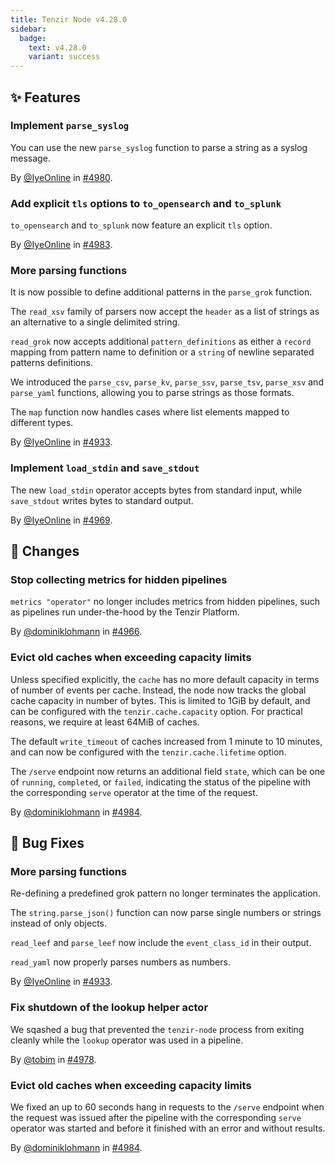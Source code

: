```yaml
---
title: Tenzir Node v4.28.0
sidebar:
  badge:
    text: v4.28.0
    variant: success
---
```


## ✨ Features

### Implement `parse_syslog`

You can use the new `parse_syslog` function to parse a string as a syslog message.

By [@IyeOnline](https://github.com/IyeOnline) in [#4980](https://github.com/tenzir/tenzir/pull/4980).

### Add explicit `tls` options to `to_opensearch` and `to_splunk`

`to_opensearch` and `to_splunk` now feature an explicit `tls` option.

By [@IyeOnline](https://github.com/IyeOnline) in [#4983](https://github.com/tenzir/tenzir/pull/4983).

### More parsing functions

It is now possible to define additional patterns in the `parse_grok` function.

The `read_xsv` family of parsers now accept the `header` as a list of strings as
an alternative to a single delimited string.

`read_grok` now accepts additional `pattern_definitions` as either a `record`
mapping from pattern name to definition or a `string` of newline separated
patterns definitions.

We introduced the `parse_csv`, `parse_kv`, `parse_ssv`, `parse_tsv`, `parse_xsv` and
`parse_yaml` functions, allowing you to parse strings as those formats.

The `map` function now handles cases where list elements mapped to different types.

By [@IyeOnline](https://github.com/IyeOnline) in [#4933](https://github.com/tenzir/tenzir/pull/4933).

### Implement `load_stdin` and `save_stdout`

The new `load_stdin` operator accepts bytes from standard input, while `save_stdout`
writes bytes to standard output.

By [@IyeOnline](https://github.com/IyeOnline) in [#4969](https://github.com/tenzir/tenzir/pull/4969).

## 🔄 Changes

### Stop collecting metrics for hidden pipelines

`metrics "operator"` no longer includes metrics from hidden pipelines, such as
pipelines run under-the-hood by the Tenzir Platform.

By [@dominiklohmann](https://github.com/dominiklohmann) in [#4966](https://github.com/tenzir/tenzir/pull/4966).

### Evict old caches when exceeding capacity limits

Unless specified explicitly, the `cache` has no more default capacity in terms
of number of events per cache. Instead, the node now tracks the global cache
capacity in number of bytes. This is limited to 1GiB by default, and can be
configured with the `tenzir.cache.capacity` option. For practical reasons, we
require at least 64MiB of caches.

The default `write_timeout` of caches increased from 1 minute to 10 minutes, and
can now be configured with the `tenzir.cache.lifetime` option.

The `/serve` endpoint now returns an additional field `state`, which can be one
of `running`, `completed`, or `failed`, indicating the status of the pipeline
with the corresponding `serve` operator at the time of the request.

By [@dominiklohmann](https://github.com/dominiklohmann) in [#4984](https://github.com/tenzir/tenzir/pull/4984).

## 🐛 Bug Fixes

### More parsing functions

Re-defining a predefined grok pattern no longer terminates the application.

The `string.parse_json()` function can now parse single numbers or strings instead
of only objects.

`read_leef` and `parse_leef` now include the `event_class_id` in their output.

`read_yaml` now properly parses numbers as numbers.

By [@IyeOnline](https://github.com/IyeOnline) in [#4933](https://github.com/tenzir/tenzir/pull/4933).

### Fix shutdown of the lookup helper actor

We sqashed a bug that prevented the `tenzir-node` process from exiting cleanly
while the `lookup` operator was used in a pipeline.

By [@tobim](https://github.com/tobim) in [#4978](https://github.com/tenzir/tenzir/pull/4978).

### Evict old caches when exceeding capacity limits

We fixed an up to 60 seconds hang in requests to the `/serve` endpoint when the
request was issued after the pipeline with the corresponding `serve` operator
was started and before it finished with an error and without results.

By [@dominiklohmann](https://github.com/dominiklohmann) in [#4984](https://github.com/tenzir/tenzir/pull/4984).
